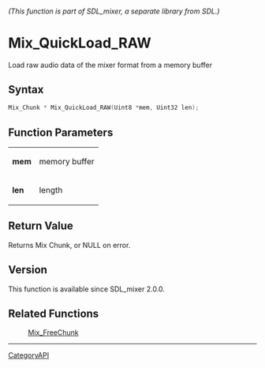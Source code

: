 ====== (This function is part of SDL_mixer, a separate library from SDL.) ======
= Mix_QuickLoad_RAW =

Load raw audio data of the mixer format from a memory buffer 

== Syntax ==

<syntaxhighlight lang='c'>
Mix_Chunk * Mix_QuickLoad_RAW(Uint8 *mem, Uint32 len);
</syntaxhighlight>

== Function Parameters ==

{|
|'''mem'''
|memory buffer
|-
|'''len'''
|length
|}

== Return Value ==

Returns Mix Chunk, or NULL on error.

== Version ==

This function is available since SDL_mixer 2.0.0.

== Related Functions ==

:[[Mix_FreeChunk]]

----
[[CategoryAPI]]


